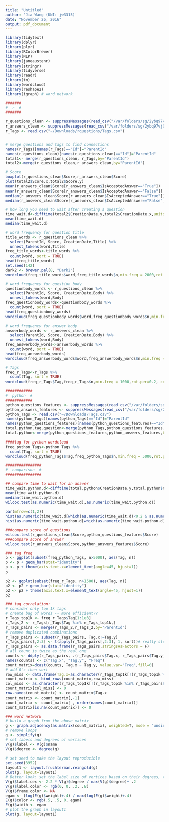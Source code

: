 ```yaml
---
title: "Untitled"
author: 'Jia Wang (UNI: jw3315)'
date: "November 26, 2016"
output: pdf_document
---
```


```r
library(tidytext)
library(dplyr)
library(plyr)
library(RColorBrewer)
library(NLP)
library(janeaustenr)
library(stringr)
library(tidyverse)
library(readr)
library(tm)
library(wordcloud)
library(reshape2)
library(igraph) # word network

#######
#  r  #
#######

r_questions_clean <- suppressMessages(read_csv("/var/folders/sg/2ybq97vj0nx4k1n4yxm321bw0000gn/T//RtmpfKIFeD/data57a4f8f8e8b"))
r_answers_clean <- suppressMessages(read_csv("/var/folders/sg/2ybq97vj0nx4k1n4yxm321bw0000gn/T//Rtmp6KHvvI/data1bbf2c789dfa"))
r_Tags <- read.csv("~/Downloads/rquestions/Tags.csv")


# merge questions and tags to find connections
names(r_Tags)[names(r_Tags)=="Id"]="ParentId"
names(r_questions_clean)[names(r_questions_clean)=="Id"]="ParentId"
total1<- merge(r_questions_clean, r_Tags,by="ParentId")
total2<-merge(r_questions_clean,r_answers_clean,by="ParentId")

# Score
boxplot(r_questions_clean$Score,r_answers_clean$Score)
plot(total2$Score.x,total2$Score.y)
mean(r_answers_clean$Score[r_answers_clean$IsAcceptedAnswer=="True"])
mean(r_answers_clean$Score[r_answers_clean$IsAcceptedAnswer=="False"])
median(r_answers_clean$Score[r_answers_clean$IsAcceptedAnswer=="True"])
median(r_answers_clean$Score[r_answers_clean$IsAcceptedAnswer=="False"])

# how long you need to wait after creating a question
time_wait.d<-difftime(total2$CreationDate.y,total2$CreationDate.x,units = "days")
mean(time_wait.d)
median(time_wait.d)

# word frequency for question title
title_words <- r_questions_clean %>%
  select(ParentId, Score, CreationDate,Title) %>%
  unnest_tokens(word,Title)
freq_title_words<-title_words %>%
  count(word, sort = TRUE)
head(freq_title_words)
set.seed(142)   
dark2 <- brewer.pal(8, "Dark2")
wordcloud(freq_title_words$word,freq_title_words$n,min.freq = 2000,rot.per=0.2, colors=dark2)

# word frequency for question body
questionbody_words <- r_questions_clean %>%
  select(ParentId, Score, CreationDate,Body) %>%
  unnest_tokens(word,Body)
freq_questionbody_words<-questionbody_words %>%
  count(word, sort = TRUE)
head(freq_questionbody_words)
wordcloud(freq_questionbody_words$word,freq_questionbody_words$n,min.freq = 10000,rot.per=0.2, colors=dark2)

# word frequency for answer body
answerbody_words <- r_answers_clean %>%
  select(ParentId, Score, CreationDate,Body) %>%
  unnest_tokens(word,Body)
freq_answerbody_words<-answerbody_words %>%
  count(word, sort = TRUE)
head(freq_answerbody_words)
wordcloud(freq_answerbody_words$word,freq_answerbody_words$n,min.freq = 30000,rot.per=0.2, colors=dark2)

# Tags
freq_r_Tags<-r_Tags %>%
  count(Tag, sort = TRUE)
wordcloud(freq_r_Tags$Tag,freq_r_Tags$n,min.freq = 1000,rot.per=0.2, colors=dark2)

############
#  python  #
############
python_questions_features <- suppressMessages(read_csv("/var/folders/sg/2ybq97vj0nx4k1n4yxm321bw0000gn/T//Rtmp6KHvvI/data1bbf36186b2a"))
python_answers_features <- suppressMessages(read_csv("/var/folders/sg/2ybq97vj0nx4k1n4yxm321bw0000gn/T//Rtmp6KHvvI/data1bbf7d23ae24"))
python_Tags <- read.csv("~/Downloads/Tags.csv")
names(python_Tags)[names(python_Tags)=="Id"]="ParentId"
names(python_questions_features)[names(python_questions_features)=="Id"]="ParentId"
total.python.tag.question<-merge(python_Tags,python_questions_features,by="ParentId")
total.python<-merge(python_questions_features,python_answers_features,by="ParentId")

####tag for python wordcloud
freq_python_Tags<-python_Tags %>%
  count(Tag, sort = TRUE)
wordcloud(freq_python_Tags$Tag,freq_python_Tags$n,min.freq = 5000,rot.per=0.2, colors=dark2)

################
#  comparison  #
################

## compare time to wait for an answer
time_wait.python.d<-difftime(total.python$CreationDate.y,total.python$CreationDate.x,units = "days")
mean(time_wait.python.d)
median(time_wait.python.d)
wilcox.test(as.numeric(time_wait.d),as.numeric(time_wait.python.d))

par(mfrow=c(1,2))
hist(as.numeric(time_wait.d[which(as.numeric(time_wait.d)<0.2 & as.numeric(time_wait.d)>0)]))
hist(as.numeric(time_wait.python.d[which(as.numeric(time_wait.python.d)<0.2 & as.numeric(time_wait.python.d)>0)]))

###compare score of questions
wilcox.test(r_questions_clean$Score,python_questions_features$Score)
###compare score of answer
wilcox.test(r_answers_clean$Score,python_answers_features$Score)

### tag freq
p <- ggplot(subset(freq_python_Tags, n>5000), aes(Tag, n))    
p <- p + geom_bar(stat="identity")   
p <- p + theme(axis.text.x=element_text(angle=45, hjust=1))   
p

p2 <- ggplot(subset(freq_r_Tags, n>1500), aes(Tag, n))    
p2 <- p2 + geom_bar(stat="identity")   
p2 <- p2 + theme(axis.text.x=element_text(angle=45, hjust=1))   
p2

### tag correlation: 
# consider only top 1k tags
# create bag of words -- more efficient??
r_Tags_top1k <- freq_r_Tags$Tag[1:1e3]
r_Tags_2 <- r_Tags[r_Tags$Tag %in% r_Tags_top1k,]
r_Tags_pairs <- merge(r_Tags_2,r_Tags_2,by="ParentId")
# remove duplicated combinations
r_Tags_pairs <- subset(r_Tags_pairs, Tag.x!=Tag.y)
r_Tags_pairs[,2:3] <- t(apply(r_Tags_pairs[,2:3], 1, sort))# really slow!!
r_Tags_pairs <- as.data.frame(r_Tags_pairs,stringsAsFactors = F)
# all count is twice as the real one
counts <- ddply(r_Tags_pairs, .(r_Tags_pairs$Tag.x, r_Tags_pairs$Tag.y), nrow)
names(counts) <- c("Tag.x", "Tag.y", "Freq")
count_matrix=dcast(counts, Tag.x ~ Tag.y, value.var="Freq",fill=0)
# add 0's then sort
row_miss <- data.frame(Tag.x=as.character(r_Tags_top1k[!(r_Tags_top1k %in% r_Tags_pairs$Tag.x)]),stringsAsFactors = F)
count_matrix <- bind_rows(count_matrix,row_miss)
col_miss <- as.character(r_Tags_top1k[!(r_Tags_top1k %in% r_Tags_pairs$Tag.y)])
count_matrix[col_miss] <- 0
row.names(count_matrix) <- count_matrix$Tag.x
count_matrix <- count_matrix[,-1]
count_matrix <- count_matrix[ , order(names(count_matrix))]
count_matrix[is.na(count_matrix)] <- 0

### word network
# build a graph from the above matrix
g <- graph.adjacency(as.matrix(count_matrix), weighted=T, mode = "undirected")
# remove loops
g <- simplify(g)
# set labels and degrees of vertices
V(g)$label <- V(g)$name
V(g)$degree <- degree(g)

# set seed to make the layout reproducible
set.seed(3952)
layout1 <- layout.fruchterman.reingold(g)
plot(g, layout=layout1)
# Better look: set the label size of vertices based on their degrees, to make important terms stand out
V(g)$label.cex <- 2.2 * V(g)$degree / max(V(g)$degree)+ .2
V(g)$label.color <- rgb(0, 0, .2, .8)
V(g)$frame.color <- NA
egam <- (log(E(g)$weight)+.4) / max(log(E(g)$weight)+.4)
E(g)$color <- rgb(.5, .5, 0, egam)
E(g)$width <- egam
# plot the graph in layout1
plot(g, layout=layout1)
```
